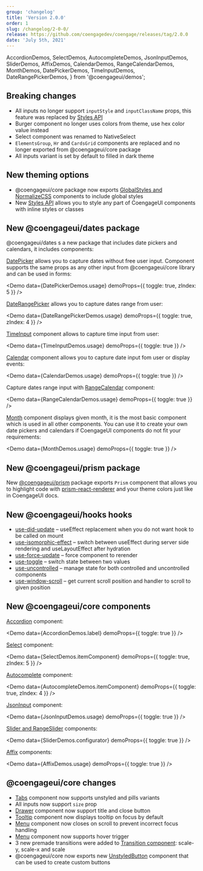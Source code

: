 ```yaml
---
group: 'changelog'
title: 'Version 2.0.0'
order: 1
slug: /changelog/2-0-0/
release: https://github.com/coengagedev/coengage/releases/tag/2.0.0
date: 'July 5th, 2021'
---
```


  AccordionDemos,
  SelectDemos,
  AutocompleteDemos,
  JsonInputDemos,
  SliderDemos,
  AffixDemos,
  CalendarDemos,
  RangeCalendarDemos,
  MonthDemos,
  DatePickerDemos,
  TimeInputDemos,
  DateRangePickerDemos,
} from '@coengageui/demos';

## Breaking changes

- All inputs no longer support `inputStyle` and `inputClassName` props, this feature was replaced by [Styles API](https://coengage.dev/theming/styles-api/)
- Burger component no longer uses colors from theme, use
  hex color value instead
- Select component was renamed to NativeSelect
- `ElementsGroup`, `Hr` and `CardsGrid` components are replaced and no longer exported from @coengageui/core package
- All inputs variant is set by default to filled in dark theme

## New theming options

- @coengageui/core package now exports [GlobalStyles and NormalizeCSS](https://coengage.dev/theming/global-styles/) components to include global styles
- New [Styles API](https://coengage.dev/theming/styles-api/) allows you to style any part of CoengageUI components with inline styles or classes

## New @coengageui/dates package

@coengageui/dates s a new package that includes date pickers and calendars, it includes components:

[DatePicker](/dates/date-picker/) allows you to capture dates without free
user input. Component supports the same props as any other input from @coengageui/core library and can be
used in forms:

<Demo data={DatePickerDemos.usage} demoProps={{ toggle: true, zIndex: 5 }} />

[DateRangePicker](/dates/date-picker/) allows you to capture dates range
from user:

<Demo data={DateRangePickerDemos.usage} demoProps={{ toggle: true, zIndex: 4 }} />

[TimeInput](/dates/time-input/) component allows to capture time input from
user:

<Demo data={TimeInputDemos.usage} demoProps={{ toggle: true }} />

[Calendar](/dates/calendar/) component allows you to capture date input fom
user or display events:

<Demo data={CalendarDemos.usage} demoProps={{ toggle: true }} />

Capture dates range input with [RangeCalendar](/dates/calendar/) component:

<Demo data={RangeCalendarDemos.usage} demoProps={{ toggle: true }} />

[Month](/dates/month/) component displays given month, it is the most basic
component which is used in all other components. You can use it to create your own date pickers and calendars
if CoengageUI components do not fit your requirements:

<Demo data={MonthDemos.usage} demoProps={{ toggle: true }} />

## New @coengageui/prism package

New [@coengageui/prism](https://coengage.dev/others/prism/) package exports `Prism` component that allows you to highlight code with [prism-react-renderer](https://github.com/FormidableLabs/prism-react-renderer) and your theme colors just like in CoengageUI docs.

## New @coengageui/hooks hooks

- [use-did-update](https://coengage.dev/hooks/use-did-update) – useEffect replacement when you do not want hook to be called on mount
- [use-isomorphic-effect](https://coengage.dev/hooks/use-isomorphic-effect) – switch between useEffect during server side rendering and useLayoutEffect after hydration
- [use-force-update](https://coengage.dev/hooks/use-force-update) – force component to rerender
- [use-toggle](https://coengage.dev/hooks/use-toggle) – switch state between two values
- [use-uncontrolled](https://coengage.dev/hooks/use-uncontrolled) – manage state for both controlled and uncontrolled components
- [use-window-scroll](https://coengage.dev/hooks/use-window-scroll) – get current scroll position and handler to scroll to given position

## New @coengageui/core components

[Accordion](/core/accordion/) component:

<Demo data={AccordionDemos.label} demoProps={{ toggle: true }} />

[Select](/core/select/) component:

<Demo data={SelectDemos.itemComponent} demoProps={{ toggle: true, zIndex: 5 }} />

[Autocomplete](/core/autocomplete/) component:

<Demo data={AutocompleteDemos.itemComponent} demoProps={{ toggle: true, zIndex: 4 }} />

[JsonInput](/core/json-input/) component:

<Demo data={JsonInputDemos.usage} demoProps={{ toggle: true }} />

[Slider and RangeSlider](/core/slider/) components:

<Demo data={SliderDemos.configurator} demoProps={{ toggle: true }} />

[Affix](/core/affix/) components:

<Demo data={AffixDemos.usage} demoProps={{ toggle: true }} />

## @coengageui/core changes

- [Tabs](https://coengage.dev/core/tabs/) component now supports unstyled and pills variants
- All inputs now support `size` prop
- [Drawer](https://coengage.dev/core/drawer/) component now support title and close button
- [Tooltip](https://coengage.dev/core/tooltip/) component now displays tooltip on focus by default
- [Menu](https://coengage.dev/core/menu/) component now closes on scroll to prevent incorrect focus handling
- [Menu](https://coengage.dev/core/menu/) component now supports hover trigger
- 3 new premade transitions were added to [Transition component](https://coengage.dev/core/menu/): scale-y, scale-x and scale
- @coengageui/core now exports new [UnstyledButton](https://coengage.dev/core/button/#unstyled-button) component that can be used to create custom buttons
